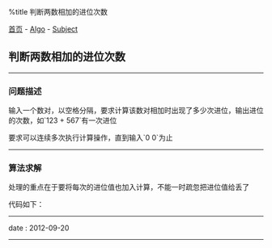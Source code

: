 %title 判断两数相加的进位次数

[[../../../index|首页]] - [[../index|Algo]] - [[index|Subject]]
==判断两数相加的进位次数==
----
===问题描述===

输入一个数对，以空格分隔，要求计算该数对相加时出现了多少次进位，输出进位的次数，如`123 + 567`有一次进位

要求可以连续多次执行计算操作，直到输入`0 0`为止
----
===算法求解===

处理的重点在于要将每次的进位值也加入计算，不能一时疏忽把进位值给丢了

代码如下：
{{{Clang
<pre class='brush: c'>
#include <stdio.h>

int accountDigit(int num);

int
main(int argc, char *argv[]){
    int a, b;

    while(2 == scanf("%d%d", &a, &b)){
        // 如果输入的数对是0 0，则退出循环
        if(0 == a && 0 == b){
            break;
        }

        int c = 0;                   // 进位值
        int times = 0;               // 进位次数
        int len1 = accountDigit(a);  // 第一个数的位数
        int len2 = accountDigit(b);  // 第二个数的位数

        // 分别从两数的最大数位算起，游标每次前移一位，只要有其中一个游标遍历完对应数字，则结束循环
        for(int i = len1-1, j = len2-1; i >= 0 && j >= 0; --i, --j){
            // 判断是否应该进位
            c = (a%10 + b%10 + c) > 9 ? 1 : 0;
            // 如果有进位则次数加1，无进位则加0
            times += c;
            // 去除最末尾的数字后继续判断
            a /= 10; b /= 10;
        }
        printf("%d\n", times);
    }

    return 0;
}  // main

// 计算整数的位数
int
accountDigit(int num){
    int digit = 0;

    while(num > 0){
        ++digit;
        num /= 10;
    }

    return digit;
}  // accountDigit
</pre>
}}}
----
<red>date</red> : 2012-09-20
----
